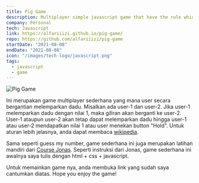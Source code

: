 ```yaml
---
title: Pig Game
description: Multiplayer simple javascript game that have the rule which the player who reach
company: Personal
tech: Javascript
link: https://alfariiizi.github.io/pig-game/
repo: https://github.com/alfariiizi/pig-game
startDate: "2021-08-08"
endDate: "2021-08-08"
icon: "/images/tech-logo/javascript.png"
tags:
  - javascript
  - game
---
```


<Image
  src="/images/projects/pig-game/img.png"
  alt="Pig Game"
  full
  caption="Pig Game"
/>

Ini merupakan game multiplayer sederhana yang mana user secara bergantian melemparkan dadu. Misalkan ada user-1 dan user-2. Jika user-1 melemparkan dadu dengan nilai 1, maka giliran akan berganti ke user-2. User-1 ataupun user-2 akan tetap dapat melemparkan dadu hingga user-1 atau user-2 mendapatkan nilai 1 atau user menekan button "Hold". Untuk aturan lebih jelasnya, anda dapat membaca [wikipedia](<https://en.wikipedia.org/wiki/Pig_(dice_game)>).

Sama seperti <Link href='/images/project/guess-my-number'>guess my number</Link>, game sederhana ini juga merupakan latihan mandiri dari [Course Jonas](https://www.udemy.com/course/the-complete-javascript-course/). Seperti instruksi dari Jonas, game sederhana ini awalnya saya tulis dengan html + css + javascript.

Untuk memainkan game nya, anda membuka link yang sudah saya cantumkan diatas. Hope you enjoy the game!
